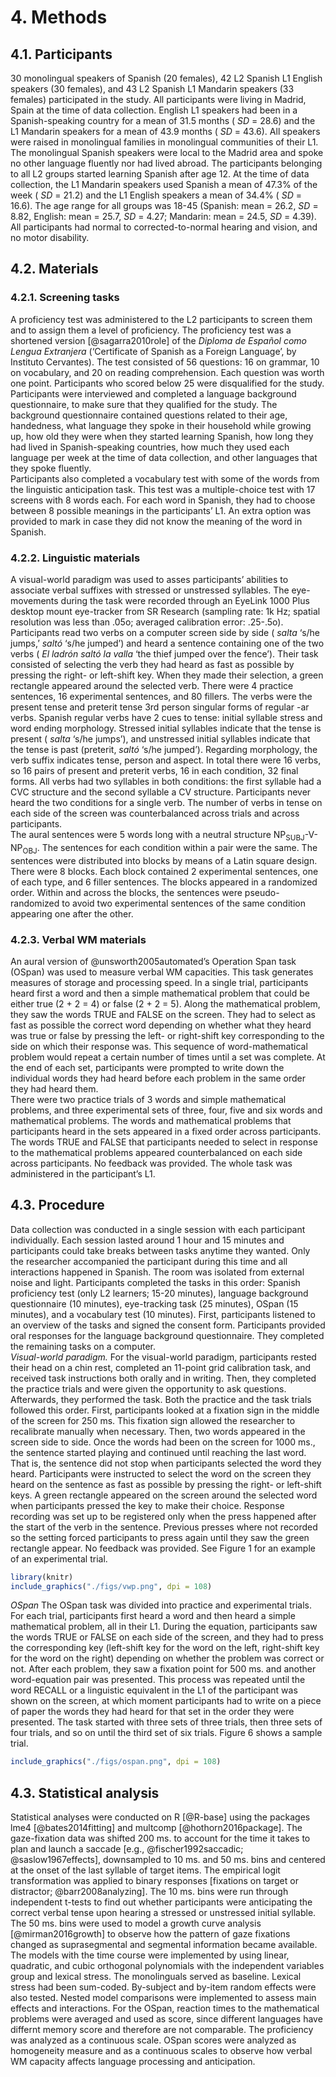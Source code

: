 # 4. Methods
## 4.1. Participants
30 monolingual speakers of Spanish (20 females), 42 L2 Spanish L1 English speakers (30 females), and 43 L2 Spanish L1 Mandarin speakers (33 females) participated in the study. All participants were living in Madrid, Spain at the time of data collection. English L1 speakers had been in a Spanish-speaking country for a mean of 31.5 months ( _SD_ = 28.6) and the L1 Mandarin speakers for a mean of 43.9 months ( _SD_ = 43.6). All speakers were raised in monolingual families in monolingual communities of their L1. The monolingual Spanish speakers were local to the Madrid area and spoke no other language fluently nor had lived abroad. The participants belonging to all L2 groups started learning Spanish after age 12. At the time of data collection, the L1 Mandarin speakers used Spanish a mean of 47.3% of the week ( _SD_ = 21.2) and the L1 English speakers a mean of 34.4% ( _SD_ = 16.6). The age range for all groups was 18-45 (Spanish: mean = 26.2, _SD_  = 8.82, English: mean = 25.7, _SD_  = 4.27; Mandarin: mean = 24.5, _SD_  = 4.39). All participants had normal to corrected-to-normal hearing and vision, and no motor disability.    

## 4.2. Materials
### 4.2.1. Screening tasks
A proficiency test was administered to the L2 participants to screen them and to assign them a level of proficiency. The proficiency test was a shortened version [@sagarra2010role] of the _Diploma de Español como Lengua Extranjera_ ('Certificate of Spanish as a Foreign Language', by Instituto Cervantes). The test consisted of 56 questions: 16 on grammar, 10 on vocabulary, and 20 on reading comprehension. Each question was worth one point. Participants who scored below 25 were disqualified for the study.        
Participants were interviewed and completed a language background questionnaire, to make sure that they qualified for the study. The background questionnaire contained questions related to their age, handedness, what language they spoke in their household while growing up, how old they were when they started learning Spanish, how long they had lived in Spanish-speaking countries, how much they used each language per week at the time of data collection, and other languages that they spoke fluently.            
Participants also completed a vocabulary test with some of the words from the linguistic anticipation task. This test was a multiple-choice test with 17 screens with 8 words each. For each word in Spanish, they had to choose between 8 possible meanings in the participants' L1. An extra option was provided to mark in case they did not know the meaning of the word in Spanish.     

### 4.2.2. Linguistic materials
A visual-world paradigm was used to asses participants' abilities to associate verbal suffixes with stressed or unstressed syllables. The eye-movements during the task were recorded through an EyeLink 1000 Plus desktop mount eye-tracker from SR Research (sampling rate: 1k Hz; spatial resolution was less than .05o; averaged calibration error: .25-.5o). Participants read two verbs on a computer screen side by side ( _salta_ 's/he jumps,' _saltó_ 's/he jumped') and heard a sentence containing one of the two verbs ( _El ladrón saltó la valla_ 'the thief jumped over the fence'). Their task consisted of selecting the verb they had heard as fast as possible by pressing the right- or left-shift key. When they made their selection, a green rectangle appeared around the selected verb. There were 4 practice sentences, 16 experimental sentences, and 80 fillers.
The verbs were the present tense and preterit tense 3rd person singular forms of regular -ar verbs. Spanish regular verbs have 2 cues to tense: initial syllable stress and word ending morphology. Stressed initial syllables indicate that the tense is present ( _salta_ ‘s/he jumps’), and unstressed initial syllables indicate that the tense is past (preterit, _saltó_ ‘s/he jumped’). Regarding morphology, the verb suffix indicates tense, person and aspect. In total there were 16 verbs, so 16 pairs of present and preterit verbs, 16 in each condition, 32 final forms. All verbs had two syllables in both conditions: the first syllable had a CVC structure and the second syllable a CV structure. Participants never heard the two conditions for a single verb. The number of verbs in tense on each side of the screen was counterbalanced across trials and across participants.  
The aural sentences were 5 words long with a neutral structure NP~SUBJ~-V-NP~OBJ~. The sentences for each condition within a pair were the same. The sentences were distributed into blocks by means of a Latin square design. There were 8 blocks. Each block contained 2 experimental sentences, one of each type, and 6 filler sentences. The blocks appeared in a randomized order. Within and across the blocks, the sentences were pseudo-randomized to avoid two experimental sentences of the same condition appearing one after the other.     

### 4.2.3. Verbal WM materials
An aural version of @unsworth2005automated's Operation Span task (OSpan) was used to measure verbal WM capacities. This task generates measures of storage and processing speed. In a single trial, participants heard first a word and then a simple mathematical problem that could be either true (2 + 2 = 4) or false (2 + 2 = 5). Along the mathematical problem, they saw the words TRUE and FALSE on the screen. They had to select as fast as possible the correct word depending on whether what they heard was true or false by pressing the left- or right-shift key corresponding to the side on which their response was. This sequence of word-mathematical problem would repeat a certain number of times until a set was complete. At the end of each set, participants were prompted to write down the individual words they had heard before each problem in the same order they had heard them.      
There were two practice trials of 3 words and simple mathematical problems, and three experimental sets of three, four, five and six words and mathematical problems. The words and mathematical problems that participants heard in the sets appeared in a fixed order across participants. The words TRUE and FALSE that participants needed to select in response to the mathematical problems appeared counterbalanced on each side across participants. No feedback was provided. The whole task was administered in the participant's L1.     

## 4.3. Procedure
Data collection was conducted in a single session with each participant individually. Each session lasted around 1 hour and 15 minutes and participants could take breaks between tasks anytime they wanted. Only the researcher accompanied the participant during this time and all interactions happened in Spanish. The room was isolated from external noise and light. Participants completed the tasks in this order: Spanish proficiency test (only L2 learners; 15-20 minutes), language background questionnaire (10 minutes), eye-tracking task (25 minutes), OSpan (15 minutes), and a vocabulary test (10 minutes).
First, participants listened to an overview of the tasks and signed the consent form. Participants provided oral responses for the language background questionnaire. They completed the remaining tasks on a computer.     
_Visual-world paradigm._ For the visual-world paradigm, participants rested their head on a chin rest, completed an 11-point grid calibration task, and received task instructions both orally and in writing. Then, they completed the practice trials and were given the opportunity to ask questions. Afterwards, they performed the task. Both the practice and the task trials followed this order. First, participants looked at a fixation sign in the middle of the screen for 250 ms. This fixation sign allowed the researcher to recalibrate manually when necessary. Then, two words appeared in the screen side to side. Once the words had been on the screen for 1000 ms., the sentence started playing and continued until reaching the last word. That is, the sentence did not stop when participants selected the word they heard. Participants were instructed to select the word on the screen they heard on the sentence as fast as possible by pressing the right- or left-shift keys. A green rectangle appeared on the screen around the selected word when participants pressed the key to make their choice. Response recording was set up to be registered only when the press happened after the start of the verb in the sentence. Previous presses where not recorded so the setting forced participants to press again until they saw the green rectangle appear. No feedback was provided. See Figure 1 for an example of an experimental trial.

```r
library(knitr)
include_graphics("./figs/vwp.png", dpi = 108)
```

_OSpan_ The OSpan task was divided into practice and experimental trials. For each trial, participants first heard a word and then heard a simple mathematical problem, all in their L1. During the equation, participants saw the words TRUE or FALSE on each side of the screen, and they had to press the corresponding key (left-shift key for the word on the left, right-shift key for the word on the right) depending on whether the problem was correct or not. After each problem, they saw a fixation point for 500 ms. and another word-equation pair was presented. This process was repeated until the word RECALL or a linguistic equivalent in the L1 of the participant was shown on the screen, at which moment participants had to write on a piece of paper the words they had heard for that set in the order they were presented. The task started with three sets of three trials, then three sets of four trials, and so on until the third set of six trials. Figure 6 shows a sample trial.

```r
include_graphics("./figs/ospan.png", dpi = 108)
```

## 4.3. Statistical analysis
Statistical analyses were conducted on R [@R-base] using the packages lme4 [@bates2014fitting] and multcomp [@hothorn2016package]. The gaze-fixation data was shifted 200 ms. to account for the time it takes to plan and launch a saccade [e.g., @fischer1992saccadic; @saslow1967effects], downsampled to 10 ms. and 50 ms. bins and centered at the onset of the last syllable of target items. The empirical logit transformation was applied to binary responses [fixations on target or distractor; @barr2008analyzing]. The 10 ms. bins were run through independent t-tests to find out whether participants were anticipating the correct verbal tense upon hearing a stressed or unstressed initial syllable. The 50 ms. bins were used to model a growth curve analysis [@mirman2016growth] to observe how the pattern of gaze fixations changed as suprasegmental and segmental information became available. The models with the time course were implemented by using linear, quadratic, and cubic orthogonal polynomials with the independent variables group and lexical stress. The monolinguals served as baseline. Lexical stress had been sum-coded. By-subject and by-item random effects were also tested. Nested model comparisons were implemented to assess main effects and interactions. 
For the OSpan, reaction times to the mathematical problems were averaged and used as score, since different languages have differnt memory score and therefore are not comparable.
The proficiency was analyzed as a continuous scale. OSpan scores were analyzed as homogeneity measure and as a continuous scales to observe how verbal WM capacity affects language processing and anticipation.       